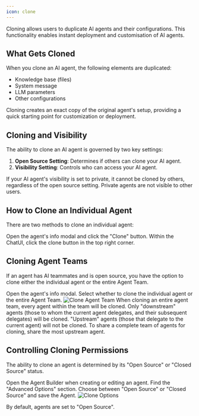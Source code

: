 ```yaml
---
icon: clone
---
```


Cloning allows users to duplicate AI agents and their configurations. This functionality enables instant deployment and customisation of AI agents.

## What Gets Cloned

When you clone an AI agent, the following elements are duplicated:

- Knowledge base (files)
- System message
- LLM parameters
- Other configurations

<Info>
  Cloning creates an exact copy of the original agent's setup, providing a quick
  starting point for customization or deployment.
</Info>

## Cloning and Visibility

The ability to clone an AI agent is governed by two key settings:

1. **Open Source Setting**: Determines if others can clone your AI agent.
2. **Visibility Setting**: Controls who can access your AI agent.

<Note>
  If your AI agent's visibility is set to private, it cannot be cloned by
  others, regardless of the open source setting. Private agents are not visible
  to other users.
</Note>

## How to Clone an Individual Agent

There are two methods to clone an individual agent:

<Steps>
  <Step title="Via Agent Info Modal">
    Open the agent's info modal and click the "Clone" button.
  </Step>
  <Step title="Via ChatUI">
    Within the ChatUI, click the clone button in the top right corner.
  </Step>
</Steps>

## Cloning Agent Teams

If an agent has AI teammates and is open source, you have the option to clone either the individual agent or the entire Agent Team.

<Steps>
  <Step title="Open Info Modal">Open the agent's info modal.</Step>
  <Step title="Choose Cloning Option">
    Select whether to clone the individual agent or the entire Agent Team.
    <Frame>
      <img
        src="/platform-capabilities/clone-team.png"
        className="rounded-xl"
        alt="Clone Agent Team"
      />
    </Frame>
  </Step>
</Steps>

<Info>
  When cloning an entire agent team, every agent within the team will be cloned.
</Info>

<Warning>
  Only "downstream" agents (those to whom the current agent delegates, and their
  subsequent delegates) will be cloned. "Upstream" agents (those that delegate
  to the current agent) will not be cloned.
</Warning>

<Tip>
  To share a complete team of agents for cloning, share the most upstream agent.
</Tip>

## Controlling Cloning Permissions

The ability to clone an agent is determined by its "Open Source" or "Closed Source" status.

<Steps>
  <Step title="Access Agent Builder">
    Open the Agent Builder when creating or editing an agent.
  </Step>
  <Step title="Locate Advanced Options">
    Find the "Advanced Options" section.
  </Step>
  <Step title="Set Source Status">
    Choose between "Open Source" or "Closed Source" and save the Agent.
    <Frame>
      <img
        src="/platform-capabilities/clone-options.png"
        className="rounded-xl"
        alt="Clone Options"
      />
    </Frame>
  </Step>
</Steps>

<Note>By default, agents are set to "Open Source".</Note>
